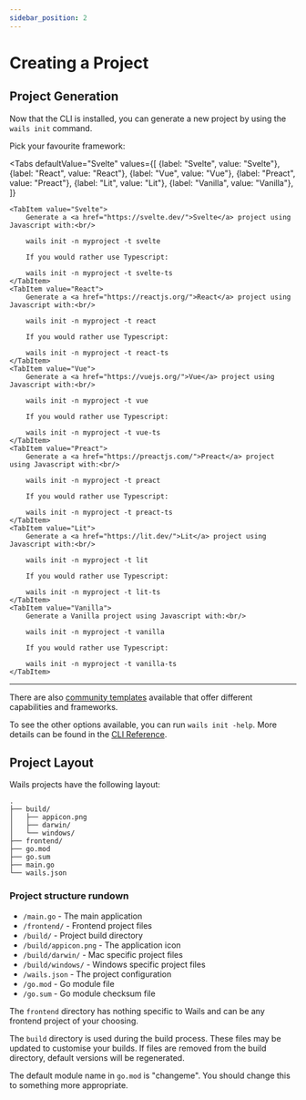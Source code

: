 ```yaml
---
sidebar_position: 2
---
```


# Creating a Project

## Project Generation

Now that the CLI is installed, you can generate a new project by using the `wails init` command.

Pick your favourite framework:





<Tabs
    defaultValue="Svelte"
    values={[
        {label: "Svelte", value: "Svelte"},
        {label: "React", value: "React"},
        {label: "Vue", value: "Vue"},
        {label: "Preact", value: "Preact"},
        {label: "Lit", value: "Lit"},
        {label: "Vanilla", value: "Vanilla"},
    ]}
>
    <TabItem value="Svelte">
        Generate a <a href="https://svelte.dev/">Svelte</a> project using Javascript with:<br/>

        wails init -n myproject -t svelte

        If you would rather use Typescript:

        wails init -n myproject -t svelte-ts
    </TabItem>
    <TabItem value="React">
        Generate a <a href="https://reactjs.org/">React</a> project using Javascript with:<br/>

        wails init -n myproject -t react

        If you would rather use Typescript:

        wails init -n myproject -t react-ts
    </TabItem>
    <TabItem value="Vue">
        Generate a <a href="https://vuejs.org/">Vue</a> project using Javascript with:<br/>

        wails init -n myproject -t vue

        If you would rather use Typescript:

        wails init -n myproject -t vue-ts
    </TabItem>
    <TabItem value="Preact">
        Generate a <a href="https://preactjs.com/">Preact</a> project using Javascript with:<br/>

        wails init -n myproject -t preact

        If you would rather use Typescript:

        wails init -n myproject -t preact-ts
    </TabItem>
    <TabItem value="Lit">
        Generate a <a href="https://lit.dev/">Lit</a> project using Javascript with:<br/>

        wails init -n myproject -t lit

        If you would rather use Typescript:

        wails init -n myproject -t lit-ts
    </TabItem>
    <TabItem value="Vanilla">
        Generate a Vanilla project using Javascript with:<br/>

        wails init -n myproject -t vanilla

        If you would rather use Typescript:

        wails init -n myproject -t vanilla-ts
    </TabItem>
</Tabs>

<hr/>

There are also [community templates](../community/templates.mdx) available that offer different capabilities and frameworks.

To see the other options available, you can run `wails init -help`.
More details can be found in the [CLI Reference](../reference/cli.mdx#init).

## Project Layout

Wails projects have the following layout:

```
.
├── build/
│   ├── appicon.png
│   ├── darwin/
│   └── windows/
├── frontend/
├── go.mod
├── go.sum
├── main.go
└── wails.json
```

### Project structure rundown

- `/main.go` - The main application
- `/frontend/` - Frontend project files
- `/build/` - Project build directory
- `/build/appicon.png` - The application icon
- `/build/darwin/` - Mac specific project files
- `/build/windows/` - Windows specific project files
- `/wails.json` - The project configuration
- `/go.mod` - Go module file
- `/go.sum` - Go module checksum file

The `frontend` directory has nothing specific to Wails and can be any frontend project of your choosing.

The `build` directory is used during the build process. These files may be updated to customise your builds. If
files are removed from the build directory, default versions will be regenerated.

The default module name in `go.mod` is "changeme". You should change this to something more appropriate.
